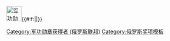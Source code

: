 [[File:RUS Order of Military Merit ribbon.svg|40px|link=军功勋章 (俄罗斯联邦)|军功勋章 (俄罗斯联邦)]]{{#if:{{{nocat|}}}{{NAMESPACE}}||[[Category:军功勋章获得者 (俄罗斯联邦)]]}}<noinclude>{{doc}}[[Category:俄罗斯奖项模板]]</noinclude>